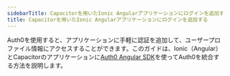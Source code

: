 ```yaml
---
sidebarTitle: Capacitorを用いたIonic Angularアプリケーションにログインを追加する
title: Capacitorを用いたIonic Angularアプリケーションにログインを追加する
---
```


Auth0を使用すると、アプリケーションに手軽に認証を追加して、ユーザープロファイル情報にアクセスすることができます。このガイドは、Ionic（Angular）とCapacitorのアプリケーションに[Auth0 Angular SDK](https://github.com/auth0/auth0-angular)を使ってAuth0を統合する方法を説明します。
